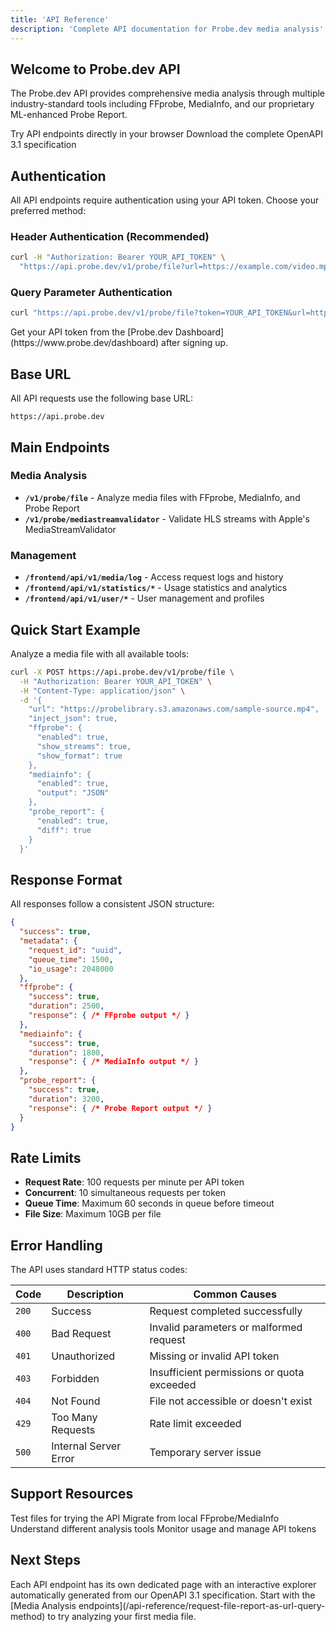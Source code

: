 ```yaml
---
title: 'API Reference'
description: 'Complete API documentation for Probe.dev media analysis'
---
```


## Welcome to Probe.dev API

The Probe.dev API provides comprehensive media analysis through multiple industry-standard tools including FFprobe, MediaInfo, and our proprietary ML-enhanced Probe Report.

<CardGroup cols={2}>
  <Card
    title="Interactive API Explorer"
    icon="play"
    href="/api-reference/request-file-report-as-url-query-method"
  >
    Try API endpoints directly in your browser
  </Card>
  <Card
    title="OpenAPI Specification"
    icon="code"
    href="/api-reference/openapi.json"
  >
    Download the complete OpenAPI 3.1 specification
  </Card>
</CardGroup>

## Authentication

All API endpoints require authentication using your API token. Choose your preferred method:

### Header Authentication (Recommended)
```bash
curl -H "Authorization: Bearer YOUR_API_TOKEN" \
  "https://api.probe.dev/v1/probe/file?url=https://example.com/video.mp4"
```

### Query Parameter Authentication
```bash
curl "https://api.probe.dev/v1/probe/file?token=YOUR_API_TOKEN&url=https://example.com/video.mp4"
```

<Note>
Get your API token from the [Probe.dev Dashboard](https://www.probe.dev/dashboard) after signing up.
</Note>

## Base URL

All API requests use the following base URL:

```
https://api.probe.dev
```

## Main Endpoints

### Media Analysis
- **`/v1/probe/file`** - Analyze media files with FFprobe, MediaInfo, and Probe Report
- **`/v1/probe/mediastreamvalidator`** - Validate HLS streams with Apple's MediaStreamValidator

### Management
- **`/frontend/api/v1/media/log`** - Access request logs and history
- **`/frontend/api/v1/statistics/*`** - Usage statistics and analytics
- **`/frontend/api/v1/user/*`** - User management and profiles

## Quick Start Example

Analyze a media file with all available tools:

```bash
curl -X POST https://api.probe.dev/v1/probe/file \
  -H "Authorization: Bearer YOUR_API_TOKEN" \
  -H "Content-Type: application/json" \
  -d '{
    "url": "https://probelibrary.s3.amazonaws.com/sample-source.mp4",
    "inject_json": true,
    "ffprobe": {
      "enabled": true,
      "show_streams": true,
      "show_format": true
    },
    "mediainfo": {
      "enabled": true,
      "output": "JSON"
    },
    "probe_report": {
      "enabled": true,
      "diff": true
    }
  }'
```

## Response Format

All responses follow a consistent JSON structure:

```json
{
  "success": true,
  "metadata": {
    "request_id": "uuid",
    "queue_time": 1500,
    "io_usage": 2048000
  },
  "ffprobe": {
    "success": true,
    "duration": 2500,
    "response": { /* FFprobe output */ }
  },
  "mediainfo": {
    "success": true,
    "duration": 1800,
    "response": { /* MediaInfo output */ }
  },
  "probe_report": {
    "success": true,
    "duration": 3200,
    "response": { /* Probe Report output */ }
  }
}
```

## Rate Limits

- **Request Rate**: 100 requests per minute per API token
- **Concurrent**: 10 simultaneous requests per token
- **Queue Time**: Maximum 60 seconds in queue before timeout
- **File Size**: Maximum 10GB per file

## Error Handling

The API uses standard HTTP status codes:

| **Code** | **Description** | **Common Causes** |
|----------|-----------------|-------------------|
| `200` | Success | Request completed successfully |
| `400` | Bad Request | Invalid parameters or malformed request |
| `401` | Unauthorized | Missing or invalid API token |
| `403` | Forbidden | Insufficient permissions or quota exceeded |
| `404` | Not Found | File not accessible or doesn't exist |
| `429` | Too Many Requests | Rate limit exceeded |
| `500` | Internal Server Error | Temporary server issue |

## Support Resources

<CardGroup cols={2}>
  <Card
    title="Sample Media Library"
    icon="video"
    href="/reference/sample-media-library"
  >
    Test files for trying the API
  </Card>
  <Card
    title="Migration Guide"
    icon="arrows-turn-right"
    href="/guides/migration-guide"
  >
    Migrate from local FFprobe/MediaInfo
  </Card>
  <Card
    title="Report Types Guide"
    icon="chart-bar"
    href="/guides/report-types"
  >
    Understand different analysis tools
  </Card>
  <Card
    title="Dashboard"
    icon="gauge"
    href="https://www.probe.dev/dashboard"
  >
    Monitor usage and manage API tokens
  </Card>
</CardGroup>

## Next Steps

<Note>
Each API endpoint has its own dedicated page with an interactive explorer automatically generated from our OpenAPI 3.1 specification. Start with the [Media Analysis endpoints](/api-reference/request-file-report-as-url-query-method) to try analyzing your first media file.
</Note>

